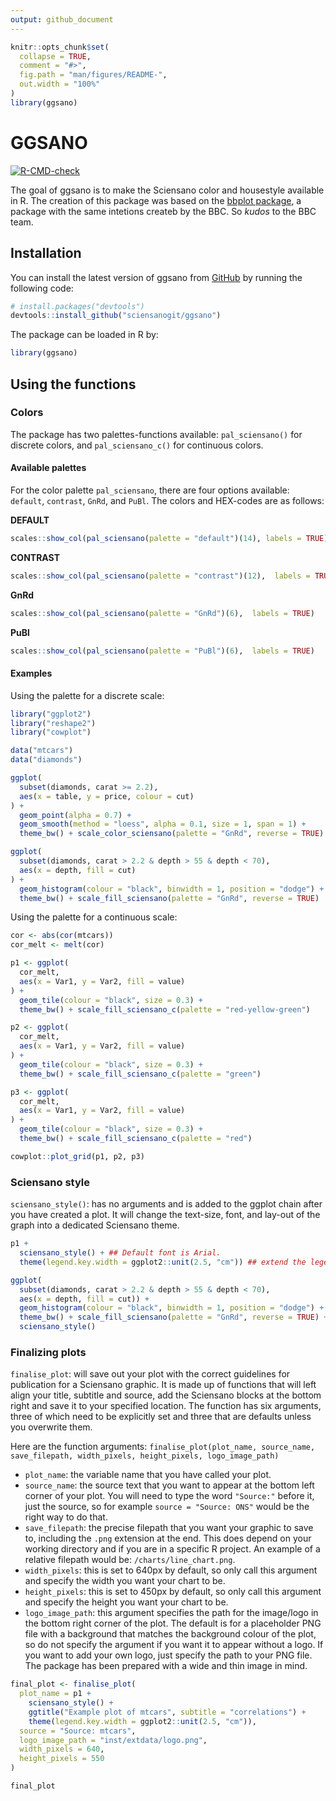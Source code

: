 ```yaml
---
output: github_document
---
```


<!-- README.md is generated from README.Rmd. Please edit that file -->

```r
knitr::opts_chunk$set(
  collapse = TRUE,
  comment = "#>",
  fig.path = "man/figures/README-",
  out.width = "100%"
)
library(ggsano)
```

# GGSANO

<!-- badges: start -->
[![R-CMD-check](https://github.com/sciensanogit/ggsano/workflows/R-CMD-check/badge.svg)](https://github.com/sciensanogit/ggsano/actions)
<!-- badges: end -->

The goal of ggsano is to make the Sciensano color and housestyle available in R. The creation of this package was based on the [bbplot package](https://github.com/bbc/bbplot), a package with the same intetions createb by the BBC. So *kudos* to the BBC team.

## Installation

You can install the latest version of ggsano from [GitHub](https://github.com/) by running the following code:

``` r
# install.packages("devtools")
devtools::install_github("sciensanogit/ggsano")
```

The package can be loaded in R by:

``` r
library(ggsano)
```

## Using the functions

### Colors
The package has two palettes-functions available: `pal_sciensano()` for discrete colors, and `pal_sciensano_c()` for continuous colors.

#### Available palettes
For the color palette `pal_sciensano`, there are four options available: `default`, `contrast`, `GnRd`, and `PuBl`.  The colors and HEX-codes are as follows:

**DEFAULT**

```r
scales::show_col(pal_sciensano(palette = "default")(14), labels = TRUE)
```

**CONTRAST**

```r
scales::show_col(pal_sciensano(palette = "contrast")(12),  labels = TRUE)
```

**GnRd**

```r
scales::show_col(pal_sciensano(palette = "GnRd")(6),  labels = TRUE)
```

**PuBl**

```r
scales::show_col(pal_sciensano(palette = "PuBl")(6),  labels = TRUE)
```

#### Examples
Using the palette for a discrete scale:

```r
library("ggplot2")
library("reshape2")
library("cowplot")

data("mtcars")
data("diamonds")

ggplot(
  subset(diamonds, carat >= 2.2),
  aes(x = table, y = price, colour = cut)
) +
  geom_point(alpha = 0.7) +
  geom_smooth(method = "loess", alpha = 0.1, size = 1, span = 1) +
  theme_bw() + scale_color_sciensano(palette = "GnRd", reverse = TRUE)

ggplot(
  subset(diamonds, carat > 2.2 & depth > 55 & depth < 70),
  aes(x = depth, fill = cut)
) +
  geom_histogram(colour = "black", binwidth = 1, position = "dodge") +
  theme_bw() + scale_fill_sciensano(palette = "GnRd", reverse = TRUE)
```

Using the palette for a continuous scale:

```r
cor <- abs(cor(mtcars))
cor_melt <- melt(cor)

p1 <- ggplot(
  cor_melt,
  aes(x = Var1, y = Var2, fill = value)
) +
  geom_tile(colour = "black", size = 0.3) +
  theme_bw() + scale_fill_sciensano_c(palette = "red-yellow-green")

p2 <- ggplot(
  cor_melt,
  aes(x = Var1, y = Var2, fill = value)
) +
  geom_tile(colour = "black", size = 0.3) +
  theme_bw() + scale_fill_sciensano_c(palette = "green")

p3 <- ggplot(
  cor_melt,
  aes(x = Var1, y = Var2, fill = value)
) +
  geom_tile(colour = "black", size = 0.3) +
  theme_bw() + scale_fill_sciensano_c(palette = "red")

cowplot::plot_grid(p1, p2, p3)
```

### Sciensano style

`sciensano_style()`: has no arguments and is added to the ggplot chain after you have created a plot. It will change the text-size, font, and lay-out of the graph into a dedicated Sciensano theme.

```r
p1 +
  sciensano_style() + ## Default font is Arial.
  theme(legend.key.width = ggplot2::unit(2.5, "cm")) ## extend the legend

```

```r
ggplot(
  subset(diamonds, carat > 2.2 & depth > 55 & depth < 70),
  aes(x = depth, fill = cut)) +
  geom_histogram(colour = "black", binwidth = 1, position = "dodge") +
  theme_bw() + scale_fill_sciensano(palette = "GnRd", reverse = TRUE) +
  sciensano_style()
```


### Finalizing plots

`finalise_plot`: will save out your plot with the correct guidelines for publication for a Sciensano graphic. It is made up of functions that will left align your title, subtitle and source, add the Sciensano blocks at the bottom right and save it to your specified location. The function has six arguments, three of which need to be explicitly set and three that are defaults unless you overwrite them.

Here are the function arguments: `finalise_plot(plot_name, source_name, save_filepath, width_pixels, height_pixels, logo_image_path)`

* `plot_name`: the variable name that you have called your plot.
* `source_name`: the source text that you want to appear at the bottom left corner of your plot. You will need to type the word `"Source:"` before it, just the source, so for example `source = "Source: ONS"` would be the right way to do that.
* `save_filepath`: the precise filepath that you want your graphic to save to, including the `.png` extension at the end. This does depend on your working directory and if you are in a specific R project. An example of a relative filepath would be: `/charts/line_chart.png`.
* `width_pixels`: this is set to 640px by default, so only call this argument and specify the width you want your chart to be.
* `height_pixels`: this is set to 450px by default, so only call this argument and specify the height you want your chart to be.
* `logo_image_path`: this argument specifies the path for the image/logo in the bottom right corner of the plot. The default is for a placeholder PNG file with a background that matches the background colour of the plot, so do not specify the argument if you want it to appear without a logo. If you want to add your own logo, just specify the path to your PNG file. The package has been prepared with a wide and thin image in mind.

```r
final_plot <- finalise_plot(
  plot_name = p1 + 
    sciensano_style() +
    ggtitle("Example plot of mtcars", subtitle = "correlations") +
    theme(legend.key.width = ggplot2::unit(2.5, "cm")),
  source = "Source: mtcars",
  logo_image_path = "inst/extdata/logo.png",
  width_pixels = 640,
  height_pixels = 550
)

final_plot
```

